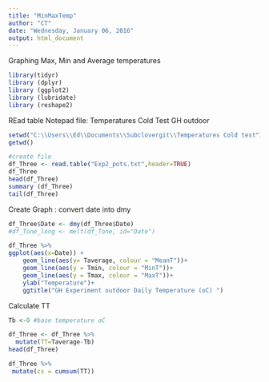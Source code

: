 ```yaml
---
title: "MinMaxTemp"
author: "CT"
date: "Wednesday, January 06, 2016"
output: html_document
---
```


Graphing Max, Min and Average temperatures 

```r

library(tidyr)
library (dplyr)
library (ggplot2)
library (lubridate)
library (reshape2)
```

REad table Notepad file: Temperatures Cold Test GH outdoor

```r

setwd("C:\\Users\\Ed\\Documents\\Subclovergit\\Temperatures Cold test")
getwd()

#create file
df_Three <- read.table("Exp2_pots.txt",header=TRUE)
df_Three
head(df_Three)
summary (df_Three)
tail(df_Three)
```

Create Graph : convert date into dmy


```r

df_Three$Date <- dmy(df_Three$Date)
#df_Tone_long <- melt(df_Tone, id="Date")

df_Three %>%
ggplot(aes(x=Date)) +
    geom_line(aes(y= Taverage, colour = "MeanT"))+
    geom_line(aes(y = Tmin, colour = "MinT"))+
    geom_line(aes(y = Tmax, colour = "MaxT"))+
    ylab("Temperature")+
    ggtitle("GH Experiment outdoor Daily Temperature (oC) ")

```
Calculate TT

```r

Tb <-0 #base temperature oC 

df_Three <- df_Three %>%
  mutate(TT=Taverage-Tb)
head(df_Three)

df_Three %>%
 mutate(cs = cumsum(TT))
```




